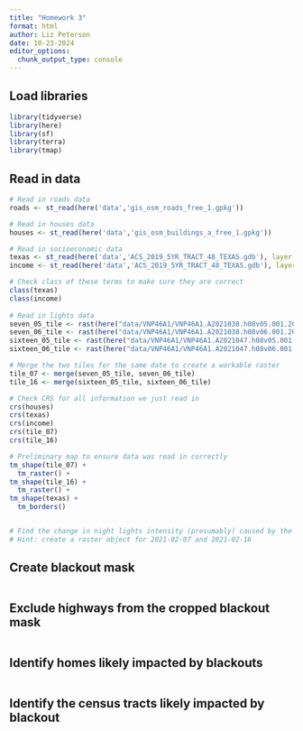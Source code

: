 ```yaml
---
title: "Homework 3"
format: html
author: Liz Peterson
date: 10-23-2024
editor_options: 
  chunk_output_type: console
---
```


## Load libraries
```r
library(tidyverse)
library(here)
library(sf)
library(terra)
library(tmap)
```

## Read in data
```r
# Read in roads data
roads <- st_read(here('data','gis_osm_roads_free_1.gpkg'))

# Read in houses data
houses <- st_read(here('data','gis_osm_buildings_a_free_1.gpkg'))

# Read in socioeconomic data
texas <- st_read(here('data','ACS_2019_5YR_TRACT_48_TEXAS.gdb'), layer = 'ACS_2019_5YR_TRACT_48_TEXAS')
income <- st_read(here('data','ACS_2019_5YR_TRACT_48_TEXAS.gdb'), layer = "X19_INCOME")

# Check class of these terms to make sure they are correct
class(texas)
class(income)
                 
# Read in lights data
seven_05_tile <- rast(here("data/VNP46A1/VNP46A1.A2021038.h08v05.001.2021039064328.tif")) 
seven_06_tile <- rast(here("data/VNP46A1/VNP46A1.A2021038.h08v06.001.2021039064329.tif"))
sixteen_05_tile <- rast(here("data/VNP46A1/VNP46A1.A2021047.h08v05.001.2021048091106.tif"))
sixteen_06_tile <- rast(here("data/VNP46A1/VNP46A1.A2021047.h08v06.001.2021048091105.tif"))
```

```r
# Merge the two tiles for the same date to create a workable raster
tile_07 <- merge(seven_05_tile, seven_06_tile)
tile_16 <- merge(sixteen_05_tile, sixteen_06_tile)
```

```r
# Check CRS for all information we just read in
crs(houses)
crs(texas)
crs(income)
crs(tile_07)
crs(tile_16)
```


```r
# Preliminary map to ensure data was read in correctly
tm_shape(tile_07) +
  tm_raster() +
tm_shape(tile_16) +
  tm_raster() +
tm_shape(texas) +
  tm_borders()
```

```r

```


```r
# Find the change in night lights intensity (presumably) caused by the storm
# Hint: create a raster object for 2021-02-07 and 2021-02-16
```

 
## Create blackout mask
```r

```

## Exclude highways from the cropped blackout mask
```r

```

## Identify homes likely impacted by blackouts
```r

```

## Identify the census tracts likely impacted by blackout
```r

```


